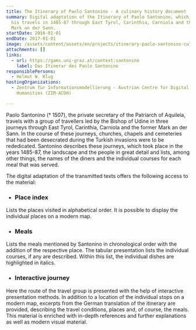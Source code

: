 ```yaml
---
title: The Itinerary of Paolo Santonino - A culinary history document
summary: Digital adaptation of the Itinerary of Paolo Santonino, which describes
  his travels in 1485-87 through East Tyrol, Carinthia, Carniola and the former
  Mark an der Sann.
startDate: 2016-01-01
endDate: 2017-01-01
image: /assets/content/assets/en/projects/itinerary-paolo-santonino-culinary-history-document/das_itinerar_des_paolo_santonino.png
attachments: []
links:
  - url: https://gams.uni-graz.at/context:santonino
    label: Das Itinerar des Paolo Santonino
responsiblePersons:
  - Helmut W. Klug
hostingOrganizations:
  - Zentrum für Informationsmodellierung - Austrian Centre for Digital
    Humanities (ZIM-ACDH)

---
```

Paolo Santonino († 1507), the private secretary of the Patriarch of Aquileia, travels with a group of travellers led by the Bishop of Udine in three journeys through East Tyrol, Carinthia, Carniola and the former Mark an der Sann. In the course of these journeys, churches, chapels and cemeteries that had been desecrated during the Turkish invasions were to be rededicated. Santonino describes these journeys, which took place in the years 1485-87, the landscape and the people in great detail and lists, among other things, the names of the diners and the individual courses for each meal that was served.

The digital adaptation of the transmitted texts offers the following access to the material:

*   ### **Place index**


Lists the places visited in alphabetical order. It is possible to display the individual places on a modern map.

*   ### **Meals**


Lists the meals mentioned by Santonino in chronological order with the addition of the respective place. The tabular presentation lists the individual courses, if any are described. Within this list, the individual dishes are highlighted in italics.

*   ### **Interactive journey**


Here the route of the travel group is presented with the help of interactive presentation methods. In addition to a location of the individual stops on a modern map, excerpts from the German translation of the itinerary are provided, describing the travel conditions, places and, of course, the meals. This material is enriched with in-depth references and further explanations as well as modern visual material.

